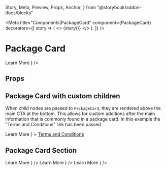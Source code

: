   Story,
  Meta,
  Preview,
  Props,
  Anchor,
} from "@storybook/addon-docs/blocks"


<Meta
  title="Components|PackageCard"
  component={PackageCard}
  decorators={[
    story => (
      <>
        <ComponentProgress ticketID={ticketID} />
        {story()}
      </>
    ),
  ]}
/>

# Package Card

<Preview>
  <Story name="package card">
    <Section>
      <PackageCard
        label="Best Value"
        packageData={PACKAGE_DATA}
        cta={
          <LinkButton
            to="/test"
            variant="feature"
            data-tracking={PACKAGE_CARD.BUTTON}
          >
            Learn More
          </LinkButton>
        }
      />
    </Section>
  </Story>
</Preview>

## Props

<Props of={PackageCard} />

## Package Card with custom children

When child nodes are passed to `PackageCard`, they are rendered above the main CTA at the bottom. This allows for custom additions after the main information that is commonly found in a package card. In this example the "Terms and Conditions" link has been passed.

<Preview>
  <Story name="package card with custom children">
    <Section>
      <PackageCard
        label="Best Value"
        packageData={PACKAGE_DATA}
        cta={
          <LinkButton
            to="/test"
            variant="feature"
            data-tracking={PACKAGE_CARD.BUTTON}
          >
            Learn More
          </LinkButton>
        }
      >
        <a
          href="/terms"
          style={{
            fontSize: "10px",
            fontWeight: "bold",
            textDecoration: "none",
            color: "#444",
          }}
        >
          Terms and Conditions
        </a>
      </PackageCard>
    </Section>
  </Story>
</Preview>

## Package Card Section

<Preview>
  <Story name="package card section">
    <Section>
      <Columns>
        <PackageCard
          label="Best Value"
          packageData={PACKAGE_DATA}
          cta={
            <LinkButton to="/test" variant="feature">
              Learn More
            </LinkButton>
          }
        />
        <PackageCard
          label="Best Value"
          packageData={PACKAGE_DATA}
          cta={
            <LinkButton to="/test" variant="feature">
              Learn More
            </LinkButton>
          }
        />
        <PackageCard
          label="Best Value"
          packageData={PACKAGE_DATA}
          cta={
            <LinkButton to="/test" variant="feature">
              Learn More
            </LinkButton>
          }
        />
      </Columns>
    </Section>
  </Story>
</Preview>
